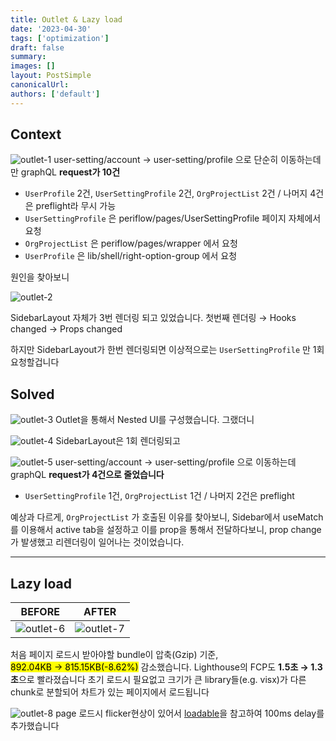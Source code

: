 ```yaml
---
title: Outlet & Lazy load
date: '2023-04-30'
tags: ['optimization']
draft: false
summary:
images: []
layout: PostSimple
canonicalUrl:
authors: ['default']
---
```


## Context

![outlet-1](/static/images/outlet-lazy-load/outlet-lazy-load-1.png)
user-setting/account → user-setting/profile 으로 단순히 이동하는데만 graphQL **request가 10건**

- `UserProfile` 2건, `UserSettingProfile` 2건, `OrgProjectList` 2건 / 나머지 4건은 preflight라 무시 가능
- `UserSettingProfile` 은 periflow/pages/UserSettingProfile 페이지 자체에서 요청
- `OrgProjectList` 은 periflow/pages/wrapper 에서 요청
- `UserProfile` 은 lib/shell/right-option-group 에서 요청

원인을 찾아보니

![outlet-2](/static/images/outlet-lazy-load/outlet-lazy-load-2.png)

SidebarLayout 자체가 3번 렌더링 되고 있었습니다. 첫번째 렌더링 → Hooks changed → Props changed

하지만 SidebarLayout가 한번 렌더링되면 이상적으로는 `UserSettingProfile` 만 1회 요청할겁니다

## Solved

![outlet-3](/static/images/outlet-lazy-load/outlet-lazy-load-3.png)
Outlet을 통해서 Nested UI를 구성했습니다. 그랬더니

![outlet-4](/static/images/outlet-lazy-load/outlet-lazy-load-4.png)
SidebarLayout은 1회 렌더링되고

![outlet-5](/static/images/outlet-lazy-load/outlet-lazy-load-5.png)
user-setting/account → user-setting/profile 으로 이동하는데 graphQL **request가 4건으로 줄었습니다**

- `UserSettingProfile` 1건, `OrgProjectList` 1건 / 나머지 2건은 preflight

예상과 다르게, `OrgProjectList` 가 호출된 이유를 찾아보니, Sidebar에서 useMatch를 이용해서 active tab을 설정하고 이를 prop을 통해서 전달하다보니, prop change가 발생했고 리렌더링이 일어나는 것이었습니다.

---

## Lazy load

| BEFORE                                                              | AFTER                                                               |
| ------------------------------------------------------------------- | ------------------------------------------------------------------- |
| ![outlet-6](/static/images/outlet-lazy-load/outlet-lazy-load-6.png) | ![outlet-7](/static/images/outlet-lazy-load/outlet-lazy-load-7.png) |

처음 페이지 로드시 받아야할 bundle이 압축(Gzip) 기준,<br/> <mark>892.04KB → 815.15KB(-8.62%)</mark> 감소했습니다.
Lighthouse의 FCP도 **1.5초 → 1.3초**으로 빨라졌습니다
초기 로드시 필요없고 크기가 큰 library들(e.g. visx)가 다른 chunk로 분할되어 차트가 있는 페이지에서 로드됩니다

![outlet-8](/static/images/outlet-lazy-load/outlet-lazy-load-8.png)
page 로드시 flicker현상이 있어서 [loadable](https://loadable-components.com/docs/delay/)을 참고하여 100ms delay를 추가했습니다
